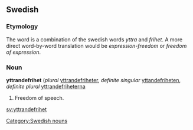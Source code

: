 ==Swedish==

===Etymology===
The word is a combination of the swedish words ''yttra'' and ''frihet''. A more direct word-by-word translation would be ''expression-freedom'' or ''freedom of expression''.

===Noun===
'''yttrandefrihet''' (''plural'' [[yttrandefriheter]], ''definite singular'' [[yttandefriheten]], ''definite plural'' [[yttrandefriheterna]]

# Freedom of speech.

[[Category:Swedish nouns]]

[[sv:yttrandefrihet]]